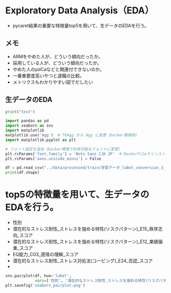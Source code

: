 # Exploratory Data Analysis（EDA）
- pycaret結果の重要な特徴量top5を用いて、生データのEDAを行う。

## メモ
- ARMをやめた人が、どういう傾向だったか。
- 採用している人が、どういう傾向だったか。
- やめた人のpdCaなどと関連付できないのか。
- 一番重要度高いやつと退職の比較。
- メトリクスもわかりやすい図でだしたい

## 生データのEDA

```python
print("test")
```

```python
import pandas as pd
import seaborn as sns
import matplotlib
matplotlib.use('Agg')  # TkAgg から Agg に変更（Docker環境用）
import matplotlib.pyplot as plt

# フォント設定を追加（Docker環境で利用可能なフォントに変更）
plt.rcParams['font.family'] = 'Noto Sans CJK JP'  # DockerfileでインストールされているNoto Sans CJK JPを使用
plt.rcParams['axes.unicode_minus'] = False
```

```python
df = pd.read_csv("../data/processed/train/学習データ_label_conversion_3_過学習False.csv")
print(df.shape)
```

# top5の特徴量を用いて、生データのEDAを行う。
- 性別
- 潜在的なストレス耐性_ストレスを強める特性(リスクパターン)_E15_秩序志向_スコア
- 潜在的なストレス耐性_ストレスを強める特性(リスクパターン)_E12_業績偏重_スコア
- EQ能力_C03_感情の理解_スコア
- 潜在的なストレス耐性_ストレス対処法(コーピング)_E24_否認_スコア
- 
```python
sns.pairplot(df, hue='label',
             vars=['性別', '潜在的なストレス耐性_ストレスを強める特性(リスクパターン)_E15_秩序志向_スコア', '潜在的なストレス耐性_ストレスを強める特性(リスクパターン)_E12_業績偏重_スコア'])
plt.savefig('seaborn_pairplot.png')
```
